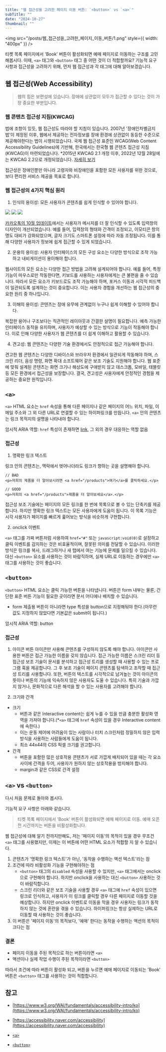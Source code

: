 ```yaml
---
title: "웹 접근성을 고려한 페이지 이동 버튼: `<button>` vs `<a>`"
subTitle: ""
date: "2024-10-27"
thumbnail: ""
---
```


<img
  src="/posts/웹_접근성을_고려한_페이지_이동_버튼/1.png"
  style={{ width: "400px" }}
/>

티켓 목록 페이지에서 'Book' 버튼이 활성화되면 예매 페이지로 이동하는 구조를 고민해봅시다. 이때, `<a>` 태그와 `<button>` 태그 중 어떤 것이 더 적합할까요? 기능적 요구 사항과 접근성을 고려하기 위해, 먼저 웹 접근성과 각 태그에 대해 알아보겠습니다.

## 웹 접근성(Web Accessibility)

> 웹의 힘은 보편성에 있습니다.
> 장애에 상관없이 모두가 접근할 수 있다는 것이 가장 중요한 부분입니다.

### 웹 콘텐츠 접근성 지침(KWCAG)

법에 조항이 있듯, 웹 접근성도 따라야 할 지침이 있습니다. 2007년 '장애인차별금지법'이 제정된 이후, 웹에서 제공하는 전자정보를 장애 환경에 상관없이 동등한 수준으로 제공해야한다는 법이 시행되었습니다. 국제 웹 접근성 표준인 WCAG(Web Content Accessibility Guidelines)에 기반해, 한국에서는 한국형 웹 콘텐츠 접근성 지침(KWCAG)이 마련되었습니다.
\*2015년 KWCAG 2.1 개정 이후, 2022년 12월 28일에는 KWCAG 2.2으로 개정되었습니다. [자세히 보기](https://www.w3.org/WAI/policies/republic-of-korea/)

접근성은 장애인뿐만 아니라 고령자와 비장애인을 포함한 모든 사용자를 위한 것으로, 보다 편리한 서비스 제공을 목표로 합니다.

### 웹 접근성의 4가지 핵심 원리

1. 인식의 용이성: 모든 사용자가 콘텐츠를 쉽게 인식할 수 있어야 합니다.

<div className="flex gap-x-3">
  <img
    src="/posts/웹_접근성을_고려한_페이지_이동_버튼/2.jpeg"
    style={{ width: "400px" }}
  />
  <img
    src="/posts/웹_접근성을_고려한_페이지_이동_버튼/3.jpeg"
    style={{ width: "400px" }}
  />
  <img
    src="/posts/웹_접근성을_고려한_페이지_이동_버튼/4.jpeg"
    style={{ width: "400px" }}
  />
</div>

[카카오톡의 10월 업데이트](https://talktips.kakao.com/bridge/108)에서는 사용자가 메시지를 더 잘 인식할 수 있도록 입력창의 디자인이 개선되었습니다. 예를 들어, 입력창의 형태와 간격이 조정되고, 이모티콘 창의 명도 대비가 강화되었으며, 글자 크기도 스마트폰 설정에 따라 자동 조정됩니다. 이를 통해 다양한 사용자가 정보에 쉽게 접근할 수 있게 되었습니다.

2. 운용의 용이성: 사용자 인터페이스의 모든 구성 요소는 다양한 방식으로 조작 가능하고 내비게이션이 용이해야 합니다.

웹사이트의 모든 요소는 다양한 접근 방법을 고려해 설계되어야 합니다. 예를 들어, 특정 기능이 마우스로만 작동한다면, 키보드를 사용하는 사용자에게는 큰 불편을 줄 수 있습니다. 따라서 모든 요소가 키보드로도 조작 가능해야 하며, 포커스 이동과 시각적 피드백이 일관되도록 설계하는 것이 중요합니다. 이는 사용자 경험을 개선하는 웹 접근성의 중요한 원리 중 하나입니다.

3. 이해의 용이성: 콘텐츠는 장애 유무에 관계없이 누구나 쉽게 이해할 수 있어야 합니다.

복잡한 용어나 구조보다는 직관적인 레이아웃과 간결한 설명이 필요합니다. 예측 가능한 인터페이스 동작을 유지하며, 사용자가 예상할 수 있는 방식으로 기능이 작동해야 합니다. 이로 인해 다양한 사용자가 웹 콘텐츠를 더 쉽게 이해하고 활용할 수 있습니다.

4. 견고성: 웹 콘텐츠는 다양한 기술 환경에서도 안정적으로 접근 가능해야 합니다.

견고한 웹 콘텐츠는 다양한 디바이스와 브라우저 환경에서 일관되게 작동해야 하며, 스크린 리더, 음성 명령, 화면 확대 소프트웨어 같은 보조 기술도 지원해야 합니다. 웹 표준에 맞춰 설계된 콘텐츠는 화면 크기나 해상도에 구애받지 않고 데스크톱, 모바일, 태블릿 등 모든 환경에서 접근성을 보장합니다. 결국, 견고성은 사용자에게 안정적인 경험을 제공하는 중요한 원칙입니다.

## `<a>`

`<a>` HTML 요소는 `href` 속성을 통해 다른 페이지나 같은 페이지의 어느 위치, 파일, 이메일 주소와 그 외 다른 URL로 연결할 수 있는 하이퍼링크를 만듭니다. `<a>` 안의 콘텐츠는 링크 목적지의 설명을 나타내야 합니다.

암시적 ARIA 역할: `href` 특성이 존재하면 [link](https://developer.mozilla.org/en-US/docs/Web/Accessibility/ARIA/Roles/link_role), 그 외의 경우 대응하는 역할 없음

### 접근성

1. 명확한 링크 텍스트

링크 안의 콘텐츠는, 맥락에서 벗어나더라도 링크가 향하는 곳을 설명해야 합니다.

```
// BAD
<p>저희의 제품을 더 알아보시려면 <a href="/products">여기</a>를 클릭하세요.</p>

// GOOD
<p>저희의 <a href="/products">제품을 더 알아보세요</a>.</p>
```

접근성 보조 기술에는 페이지의 모든 링크를 한 번에 목록으로 볼 수 있는 단축키를 제공합니다. 하지만 명확한 링크 텍스트는 모든 사용자에게 도움이 됩니다. 이 목록 기능은 시각 사용자가 페이지를 빠르게 훑어보는 방식을 비슷하게 구현합니다.

2. onclick 이벤트

`<a>` 태그를 가짜 버튼처럼 사용하여 `href="#"` 또는 `javascript:void(0)`로 설정하고 클릭 이벤트를 감지하는 것은 비효율적이며, 잘못된 의미를 전달할 수 있습니다. 이러한 방식은 링크를 복사, 드래그하거나 새 탭에서 여는 기능에 문제를 일으킬 수 있습니다. 대신 `<button>` 요소를 사용하는 것이 바람직하며, 실제 URL로 이동하는 경우에만 `<a>` 태그를 사용하는 것이 좋습니다.

## `<button>`

`<button>` HTML 요소는 클릭 가능한 버튼을 나타냅니다. 버튼은 form 내부는 물론, 간단한 표준 버튼 기능이 필요한 곳이라면 문서 어디에나 배치할 수 있습니다.

- form 제출용 버튼이 아니라면 type 특성을 button으로 지정해둬야 한다.(아무런 값도 지정하지 않았다면 기본값은 submit이 됩니다.)

암시적 ARIA 역할: button

### 접근성

1. 아이콘 버튼
   아이콘만 사용해 콘텐츠를 구성하지 않도록 해야 합니다.
   아이콘만 사용한 버튼은 접근 가능한 이름을 갖지 않습니다. 접근 가능한 이름은 스크린 리더 등 접근성 보조 기술이 문서를 분석하고 접근성 트리를 생성할 때 사용할 수 있는 프로그램 훅을 제공합니다. 그 후 보조 기술이 페이지 콘텐츠를 탐색하고 조작할 때 접근성 트리를 사용합니다.
   또한, 버튼의 텍스트를 시각적으로 남겨높는 것이 아이콘의 뜻이나 버튼의 기능에 익숙하지 않은 사용자도 도울 수 있습니다. 특히 기술과 가깝지 않거나, 문화적으로 다른 해석을 할 수 있는 사용자를 고려해야 합니다.

2. 크기와 간격

- 크기
  - 버튼과 같은 Interactive content는 쉽게 누를 수 있을 만큼 충분한 활성화 영역을 가져야 합니다.(\*`<a>` 태그에 `href` 속성이 있을 경우 Interactive content에 속한다.)
  - 이는 운동 제어에 어려움이 있는 사람이나 터치 스크린처럼 정밀하지 않은 입력 방식을 사용하는 사람들에게 도움이 됩니다.
  - 최소 44x44의 CSS 픽셀 크기를 권고합니다.
- 간격
  - 버튼을 포함한 많은 상호작용 콘텐츠가 서로 가깝게 배치되어 있을 때는 각 요소 사이에 간격을 두어, 사용자가 원하지 않는 상호작용을 방지해야 합니다.
  - margin과 같은 CSS로 간격 설정

## `<a>` vs `<button>`

다시 처음 문제로 돌아와 봅시다.

기능적 요구 사항은 아래와 같습니다.

> 티켓 목록 페이지에서 'Book' 버튼이 활성화되면 예매 페이지로 이동. 예매 오픈 전 시간까지는 버튼을 비활성화합니다.

웹 접근성에 대해 알기 전까지만해도, 저는 '페이지 이동'의 목적이 있을 경우 무조건 `<a>` 태그를 사용했지만, 이제는 이 버튼에 어떤 HTML 요소가 적합할 지 알 수 있습니다.

1. 콘텐츠가 '명확한 링크 텍스트'가 아닌, '동작을 수행하는 액션 텍스트'라는 점
2. 조건에 따라 비활성화 기능을 구현해야하는 점
   - `<button>` 태그의 `disabled` 속성을 사용할 수 있지만, `<a>` 태그에서는 onclick으로 구현해야 합니다. 하지만 onclick을 사용하는 대신 `<button>` 사용하는 것이 바람직합니다.
   - 스크린 리더와 같은 보조 기술을 사용할 경우 `<a>` 태그에 `href` 속성이 있으면 링크로 인식하고, 사용자가 이 링크를 클릭할 경우 다른 페이지로 이동할 것을 예상합니다. 하지만 onclick 이벤트로 이동을 막을 경우 사용자는 링크가 동작하지 않는 것에 혼란을 겪을 수 있습니다. 하이퍼링크는 항상 실제하는 URL로 이동할 때 사용하는 것이 좋습니다.
3. 이 버튼은 '페이지 이동'의 목적보다, '예매' 한다는 동작을 수행하는 액션의 목적이 크다는 점

### 결론

- 페이지 이동을 주된 목적으로 하는 버튼이라면 `<a>`
- 액션이나 실제 작업 수행이 주된 목적이라면 `<button>`

따라서 조건에 따라 버튼이 활성화 되고, 버튼을 누르면 예매 페이지로 이동되는 'Book' 버튼은 `<button>` 태그를 사용하는 것이 적합합니다.

## 참고

- [https://www.w3.org/WAI/fundamentals/accessibility-intro/ko](https://www.w3.org/WAI/fundamentals/accessibility-intro/ko)
- [https://accessibility.naver.com/accessibility](https://accessibility.naver.com/accessibility)

- [`<a>`](https://developer.mozilla.org/ko/docs/Web/HTML/Element/a)

- [`<button>`](https://developer.mozilla.org/ko/docs/Web/HTML/Element/button)
